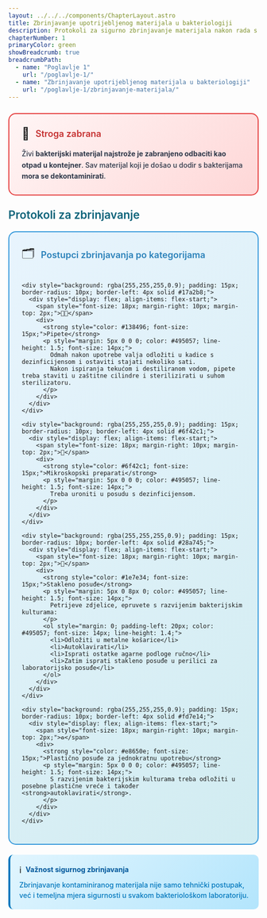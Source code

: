 ```yaml
---
layout: ../../../components/ChapterLayout.astro
title: Zbrinjavanje upotrijebljenog materijala u bakteriologiji
description: Protokoli za sigurno zbrinjavanje materijala nakon rada s bakterijama
chapterNumber: 1
primaryColor: green
showBreadcrumb: true
breadcrumbPath:
  - name: "Poglavlje 1"
    url: "/poglavlje-1/"
  - name: "Zbrinjavanje upotrijebljenog materijala u bakteriologiji"
    url: "/poglavlje-1/zbrinjavanje-materijala/"
---
```



<div style="background: linear-gradient(135deg, #fff5f5 0%, #fed7d7 100%); border-radius: 15px; padding: 25px; margin: 25px 0; border: 2px solid #e53e3e;">
  <div style="display: flex; align-items: center; margin-bottom: 15px;">
    <span style="font-size: 24px; margin-right: 12px;">🚫</span>
    <h4 style="margin: 0; color: #c53030; font-weight: 600; font-size: 18px;">Stroga zabrana</h4>
  </div>
  <p style="margin: 0; color: #2d3748; line-height: 1.6; font-weight: 500;">
    Živi <strong>bakterijski materijal najstrože je zabranjeno odbaciti kao otpad u kontejner</strong>. 
    Sav materijal koji je došao u dodir s bakterijama <strong>mora se dekontaminirati</strong>.
  </p>
</div>

<h3 style="color: #096279; font-size: 1.4rem; font-weight: 600; margin: 1.5rem 0 1rem 0;">Protokoli za zbrinjavanje</h3>

<div style="background: linear-gradient(135deg, #e8f4fd 0%, #d1ecf1 100%); border-radius: 15px; padding: 25px; margin: 20px 0; border: 2px solid #3498db;">
  <div style="display: flex; align-items: center; margin-bottom: 20px;">
    <span style="font-size: 24px; margin-right: 12px;">🗂️</span>
    <h4 style="margin: 0; color: #2980b9; font-weight: 600; font-size: 18px;">Postupci zbrinjavanja po kategorijama</h4>
  </div>
  
  <div style="display: grid; gap: 15px;">
    
    <div style="background: rgba(255,255,255,0.9); padding: 15px; border-radius: 10px; border-left: 4px solid #17a2b8;">
      <div style="display: flex; align-items: flex-start;">
        <span style="font-size: 18px; margin-right: 10px; margin-top: 2px;">👩‍🔬</span>
        <div>
          <strong style="color: #138496; font-size: 15px;">Pipete</strong>
          <p style="margin: 5px 0 0 0; color: #495057; line-height: 1.5; font-size: 14px;">
            Odmah nakon upotrebe valja odložiti u kadice s dezinficijensom i ostaviti stajati nekoliko sati. 
            Nakon ispiranja tekućom i destiliranom vodom, pipete treba staviti u zaštitne cilindre i sterilizirati u suhom sterilizatoru.
          </p>
        </div>
      </div>
    </div>
    
    <div style="background: rgba(255,255,255,0.9); padding: 15px; border-radius: 10px; border-left: 4px solid #6f42c1;">
      <div style="display: flex; align-items: flex-start;">
        <span style="font-size: 18px; margin-right: 10px; margin-top: 2px;">🔬</span>
        <div>
          <strong style="color: #6f42c1; font-size: 15px;">Mikroskopski preparati</strong>
          <p style="margin: 5px 0 0 0; color: #495057; line-height: 1.5; font-size: 14px;">
            Treba uroniti u posudu s dezinficijensom.
          </p>
        </div>
      </div>
    </div>
    
    <div style="background: rgba(255,255,255,0.9); padding: 15px; border-radius: 10px; border-left: 4px solid #28a745;">
      <div style="display: flex; align-items: flex-start;">
        <span style="font-size: 18px; margin-right: 10px; margin-top: 2px;">🧫</span>
        <div>
          <strong style="color: #1e7e34; font-size: 15px;">Stakleno posuđe</strong>
          <p style="margin: 5px 0 8px 0; color: #495057; line-height: 1.5; font-size: 14px;">
            Petrijeve zdjelice, epruvete s razvijenim bakterijskim kulturama:
          </p>
          <ol style="margin: 0; padding-left: 20px; color: #495057; font-size: 14px; line-height: 1.4;">
            <li>Odložiti u metalne košarice</li>
            <li>Autoklavirati</li>
            <li>Isprati ostatke agarne podloge ručno</li>
            <li>Zatim isprati stakleno posuđe u perilici za laboratorijsko posuđe</li>
          </ol>
        </div>
      </div>
    </div>
    
    <div style="background: rgba(255,255,255,0.9); padding: 15px; border-radius: 10px; border-left: 4px solid #fd7e14;">
      <div style="display: flex; align-items: flex-start;">
        <span style="font-size: 18px; margin-right: 10px; margin-top: 2px;">♻️</span>
        <div>
          <strong style="color: #e8650e; font-size: 15px;">Plastično posuđe za jednokratnu upotrebu</strong>
          <p style="margin: 5px 0 0 0; color: #495057; line-height: 1.5; font-size: 14px;">
            S razvijenim bakterijskim kulturama treba odložiti u posebne plastične vreće i također <strong>autoklavirati</strong>.
          </p>
        </div>
      </div>
    </div>
    
  </div>
</div>

<div style="background: linear-gradient(135deg, #e1f5fe 0%, #b3e5fc 100%); border-radius: 10px; padding: 18px; margin: 20px 0; border-left: 4px solid #0277bd;">
  <div style="display: flex; align-items: center; margin-bottom: 8px;">
    <span style="font-size: 18px; margin-right: 8px;">ℹ️</span>
    <strong style="color: #01579b;">Važnost sigurnog zbrinjavanja</strong>
  </div>
  <p style="margin: 0; color: #0277bd; line-height: 1.5; font-weight: 500;">
    Zbrinjavanje kontaminiranog materijala nije samo tehnički postupak, već i temeljna mjera sigurnosti u svakom bakteriološkom laboratoriju.
  </p>
</div>

